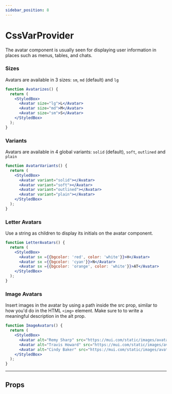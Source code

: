 ```yaml
---
sidebar_position: 8
---
```



# CssVarProvider

The avatar component is usually seen for displaying user information in places such as menus, tables, and chats.

### Sizes

Avatars are available in 3 sizes: `sm`, `md` (default) and `lg`

```jsx live
function Avatarizes() {
  return (
    <StyledBox>
      <Avatar size="lg">L</Avatar>
      <Avatar size="md">M</Avatar>
      <Avatar size="sm">S</Avatar>
    </StyledBox>
  );
}
```
### Variants

Avatars are available in 4 global variants: `solid` (default), `soft`, `outlined` and `plain`

```jsx live
function AvatarVariants() {
  return (
    <StyledBox>
      <Avatar variant="solid"></Avatar>
      <Avatar variant="soft"></Avatar>
      <Avatar variant="outlined"></Avatar>
      <Avatar variant="plain"></Avatar>
    </StyledBox>
  );
}
```

### Letter Avatars

Use a string as children to display its initials on the avatar component.

```jsx live
function LetterAvatars() {
  return (
    <StyledBox>
      <Avatar sx ={{bgcolor: 'red', color: 'white'}}>H</Avatar>
      <Avatar sx ={{bgcolor: 'cyan'}}>N</Avatar>
      <Avatar sx ={{bgcolor: 'orange', color: 'white'}}>AT</Avatar>
    </StyledBox>
  );
}
```

### Image Avatars

Insert images in the avatar by using a path inside the src prop, similar to how you'd do in the HTML `<img>` element. 
Make sure to to write a meaningful description in the alt prop.


```jsx live
function ImageAvatars() {
  return (
    <StyledBox>
      <Avatar alt="Remy Sharp" src="https://mui.com/static/images/avatar/1.jpg" />
      <Avatar alt="Travis Howard" src="https://mui.com/static/images/avatar/2.jpg" />
      <Avatar alt="Cindy Baker" src="https://mui.com/static/images/avatar/3.jpg" />
    </StyledBox>
  );
}
```

---

## Props

<PropsTable name="Avatar" />
